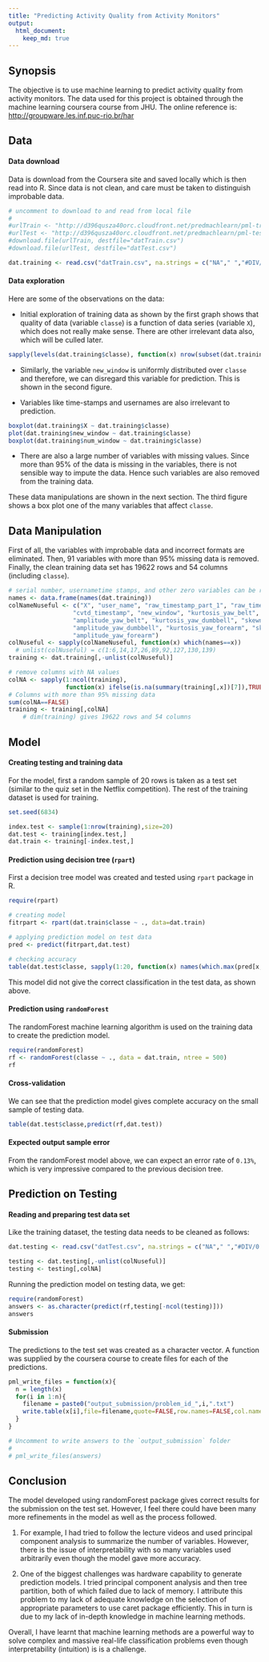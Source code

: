 ```yaml
---
title: "Predicting Activity Quality from Activity Monitors"
output:
  html_document:
    keep_md: true
---
```


## Synopsis

The objective is to use machine learning to predict activity quality from activity monitors. The data used for this project is obtained through the machine learning coursera course from JHU. The online reference is: <http://groupware.les.inf.puc-rio.br/har>



## Data

#### Data download
Data is download from the Coursera site and saved locally which is then read into R. Since data is not clean, and care must be taken to distinguish improbable data.

```r
# uncomment to download to and read from local file
#
#urlTrain <- "http://d396qusza40orc.cloudfront.net/predmachlearn/pml-training.csv"
#urlTest <- "http://d396qusza40orc.cloudfront.net/predmachlearn/pml-testing.csv"
#download.file(urlTrain, destfile="datTrain.csv")
#download.file(urlTest, destfile="datTest.csv")

dat.training <- read.csv("datTrain.csv", na.strings = c("NA"," ","#DIV/0!"), strip.white=T)
```


#### Data exploration

Here are some of the observations on the data:

- Initial exploration of training data as shown by the first graph shows that quality of data (variable `classe`) is a function of data series (variable `X`), which does not really make sense. There are other irrelevant data also, which will be culled later.
```r
sapply(levels(dat.training$classe), function(x) nrow(subset(dat.training,dat.training$classe==x)))
```


- Similarly, the variable `new_window` is uniformly distributed over `classe` and therefore, we can disregard this variable for prediction. This is shown in the second figure.

- Variables like time-stamps and usernames are also irrelevant to prediction.

```r
boxplot(dat.training$X ~ dat.training$classe) 
plot(dat.training$new_window ~ dat.training$classe)
boxplot(dat.training$num_window ~ dat.training$classe)
```

- There are also a large number of variables with missing values. Since more than 95% of the data is missing in the variables, there is not sensible way to impute the data. Hence such variables are also removed from the training data.

These data manipulations are shown in the next section. The third figure shows a box plot one of the many variables that affect `classe`.

## Data Manipulation

First of all, the variables with improbable data and incorrect formats are eliminated. Then, 91 variables with more than 95% missing data is removed. Finally, the clean training data set has 19622 rows and 54 columns (including `classe`).

```r

# serial number, usernametime stamps, and other zero variables can be removed
names <- data.frame(names(dat.training))
colNameNuseful <- c("X", "user_name", "raw_timestamp_part_1", "raw_timestamp_part_2",
                  "cvtd_timestamp", "new_window", "kurtosis_yaw_belt", "skewness_yaw_belt",
                  "amplitude_yaw_belt", "kurtosis_yaw_dumbbell", "skewness_yaw_dumbbell",
                  "amplitude_yaw_dumbbell", "kurtosis_yaw_forearm", "skewness_yaw_forearm",
                  "amplitude_yaw_forearm")
colNuseful <- sapply(colNameNuseful, function(x) which(names==x))
  # unlist(colNuseful) = c(1:6,14,17,26,89,92,127,130,139)
training <- dat.training[,-unlist(colNuseful)]

# remove columns with NA values 
colNA <- sapply(1:ncol(training), 
                function(x) ifelse(is.na(summary(training[,x])[7]),TRUE,FALSE) ) 
# Columns with more than 95% missing data
sum(colNA==FALSE)
training <- training[,colNA]
    # dim(training) gives 19622 rows and 54 columns

```


## Model

#### Creating testing and training data

For the model, first a random sample of 20 rows is taken as a test set (similar to the quiz set in the Netflix competition). The rest of the training dataset is used for training.

```r
set.seed(6834)

index.test <- sample(1:nrow(training),size=20)
dat.test <- training[index.test,]
dat.train <- training[-index.test,]

```

#### Prediction using decision tree (`rpart`)

First a decision tree model was created and tested using `rpart` package in R.
```r
require(rpart)

# creating model
fitrpart <- rpart(dat.train$classe ~ ., data=dat.train) 

# applying prediction model on test data
pred <- predict(fitrpart,dat.test) 

# checking accuracy
table(dat.test$classe, sapply(1:20, function(x) names(which.max(pred[x,])))) 
```

This model did not give the correct classification in the test data, as shown above.


#### Prediction using `randomForest`

The randomForest machine learning algorithm is used on the training data to create the prediction model.

```r
require(randomForest)
rf <- randomForest(classe ~ ., data = dat.train, ntree = 500) 
rf
```

#### Cross-validation


We can see that the prediction model gives complete accuracy on the small sample of testing data.

```r
table(dat.test$classe,predict(rf,dat.test))
```


#### Expected output sample error

From the randomForest model above, we can expect an error rate of `0.13%`, which is very impressive compared to the previous decision tree.

## Prediction on Testing

#### Reading and preparing test data set

Like the training dataset, the testing data needs to be cleaned as follows:

```r
dat.testing <- read.csv("datTest.csv", na.strings = c("NA"," ","#DIV/0!"), strip.white=T)

testing <- dat.testing[,-unlist(colNuseful)]
testing <- testing[,colNA]
```

Running the prediction model on testing data, we get:
```r
require(randomForest)
answers <- as.character(predict(rf,testing[-ncol(testing)]))
answers

```



#### Submission

The predictions to the test set was created as a character vector. A function was supplied by the coursera course to create files for each of the predictions.

```r
pml_write_files = function(x){
  n = length(x)
  for(i in 1:n){
    filename = paste0("output_submission/problem_id_",i,".txt")
    write.table(x[i],file=filename,quote=FALSE,row.names=FALSE,col.names=FALSE)
  }
}

# Uncomment to write answers to the `output_submission` folder
#
# pml_write_files(answers)
```

## Conclusion

The model developed using randomForest package gives correct results for the submission on the test set. However, I feel there could have been many more refinements in the model as well as the process followed. 

1. For example, I had tried to follow the lecture videos and used principal component analysis to summarize the number of variables. However, there is the issue of interpretability with so many variables used arbitrarily even though the model gave more accuracy.

2. One of the biggest challenges was hardware capability to generate prediction models. I tried principal component analysis and then tree partition, both of which failed due to lack of memory. I attribute this problem to my lack of adequate knowledge on the selection of appropriate parameters to use caret package efficiently. This in turn is due to my lack of in-depth knowledge in machine learning methods.

Overall, I have learnt that machine learning methods are a powerful way to solve complex and massive real-life classification problems even though interpretability (intuition) is is a challenge.
